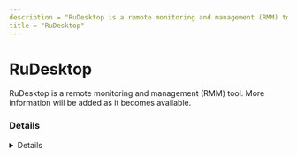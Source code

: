 ---
description = "RuDesktop is a remote monitoring and management (RMM) tool. More information will be added as it becomes available."
title = "RuDesktop"
---



# RuDesktop

RuDesktop is a remote monitoring and management (RMM) tool. More information will be added as it becomes available.

### Details
<Details author={""}
         category={""}
         created={""}
         website={""}
         lastModified={"2024-02-09"}
         privileges={""}
         free={ false }
         verification={ false }
/>

#### Installation Paths
<Card code={ ["rd.exe", "rudesktop*.exe"] }/>





### Forensic Artifacts




#### Network Artifacts
<EuiSpacer size="xl"/>
<NetworkArtifactsTable data={ [{"Description": "Known remote domains", "Domains": ["*.rudesktop.ru", "rudesktop.ru"], "Ports": []}] }/>




### Detections
- Detects potential network activity of RuDesktop RMM tool
  - [Sigma Rule](https://github.com/magicsword-io/LOLRMM/blob/main/detections/sigma/rudesktop_network_sigma.yml)
- Detects potential processes activity of RuDesktop RMM tool
  - [Sigma Rule](https://github.com/magicsword-io/LOLRMM/blob/main/detections/sigma/rudesktop_processes_sigma.yml)

### References
- [https://rudesktop.ru](https://rudesktop.ru)

